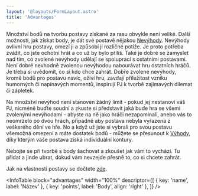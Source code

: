 ```yaml
---
layout: '@layouts/FormLayout.astro'
title: 'Advantages'
---
```



<Gap height={4} />

<Collapsible header="Výhody - nevýhody" open={false}>

<Box height="38rem" overflowY="auto" marginTop="3rem">

Množství bodů na tvorbu postavy získané za rasu obvykle není veliké. Další možností, jak získat body, je dát své postavě nějakou [Nevýhody](http://www.odria.eu/wiki/index.php/Nev%C3%BDhody). Nevýhody ovlivní hru postavy, omezí ji a způsobí jí rozličné potíže.
Je proto potřeba zvážit, co jste ochotni hrát a co už by bylo příliš. Také je dobré se zamyslet nad tím, co zvolené nevýhody udělají se spoluprací s ostatními postavami. Není dobré nevhodně zvolenou nevýhodou nabourávat hru ostatních hráčů. Je třeba si uvědomit, co si kdo chce zahrát.
Dobře zvolené nevýhody, kromě bodů pro postavu navíc, oživí hru, zavdají příležitost vzniku humorných či napínavých momentů, inspirují PJ k tvorbě zajímavých dilemat či zápletek.

Na množství nevýhod není stanoven žádný limit - pokud jej nestanoví váš PJ, nicméně buďte soudní a zkuste si představit jaká bude hra se všemi zvolenými nevýhodami - abyste na ně jako hráči nezapomínali, anebo vás to neomrzelo po dvou hrách, případně aby postava nebyla vyřazena z veškerého dění ve hře.
No a když už jste si vybrali pro svou postavu všemožná omezení a máte dostatek bodů - můžete se přesunout k [Výhody](http://www.odria.eu/wiki/index.php/V%C3%BDhody), díky kterým vaše postava získá individuální kontury.

Nebojte se při tvorbě s body šachovat a zkoušet jak vám to vychází. Tu přidat a jinde ubrat, dokud vám nevzejde přesně to, co si chcete zahrát.

Jak na vlastnosti postavy se dočtete [zde](http://www.odria.eu/wiki/index.php/Kategorie:Vlastnosti).

</Box>

</Collapsible>


<Gap height={4} />

<Collapsible header="Nastavení" open={false}>

<Form>
  <Row justifyContent="flex-end">
    <PointDisplay client:only="solid-js" />
  </Row>
  <Gap height={3} />
  <AdvantagesSelector client:only="solid-js" />
</Form>

</Collapsible>

<Gap height={4} />

<Collapsible header="Atributy" open={true}>

<Box height="50rem" overflowY="auto" margin="3rem 0">

<InfoTable
  block="advantages"
  width="100%"
  descriptor={[
    { key: 'name', label: 'Název' },
    { key: 'points', label: 'Body', align: 'right' },
  ]}
/>

</Box>

</Collapsible>
